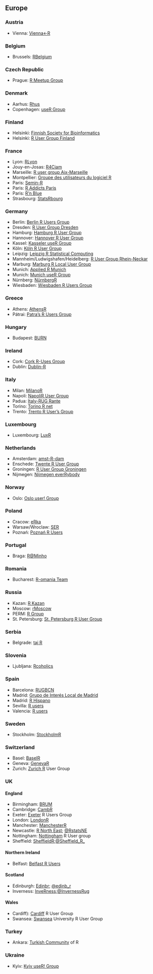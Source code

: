 ## Europe

### Austria

  * Vienna: [Vienna<-R](http://www.meetup.com/ViennaR/)
  
### Belgium

  * Brussels: [RBelgium](http://www.meetup.com/RBelgium/)

### Czech Republic 

  * Prague: [R Meetup Group](http://www.meetup.com/Prague-R-Meetup-Group/Prague)

### Denmark

  * Aarhus: [Rhus](http://www.meetup.com/Rhus-useR-group)
  * Copenhagen: [useR Group](http://www.meetup.com/CopenhagenR-useR-Group/CopenhagenR)
  
### Finland

  * Helsinki: [Finnish Society for Bioinformatics](http://www.bioinf.fi/)
  * Helsinki: [R User Group Finland](http://www.meetup.com/R-User-Group-Finland/)

### France 
  *  Lyon: [RLyon](http://www.meetup.com/R-Lyon/)
  *  Jouy-en-Josas: [R4Ciam](http://ciam.inra.fr/r4ciam/)
  *  Marseille: [R user group Aix-Marseille](http://www.meetup.com/R-user-group-Aix-Marseille/)
  *  Montpellier: [Groupe des utilisateurs du logiciel R](http://forums.cirad.fr/logiciel-R/index.php)
  *  Paris: [Semin-R](http://www.mnhn.fr/semin-r/)
  *  Paris: [R Addicts Paris](http://www.meetup.com/rparis/events/124508332/)
  *  Paris: [R'n Blue](http://www.meetup.com/Rn-Blue/)
  *  Strasbourg: [StatsRbourg](http://www.meetup.com/StatsRbourg/)
  
### Germany 

  *  Berlin: [Berlin R Users Group](http://www.meetup.com/Berlin-R-Users-Group/ )
  *  Dresden: [R User Group Dresden](http://rusersdresden.wordpress.com/)
  *  Hamburg: [Hamburg R User Group](http://www.meetup.com/Hamburg-R-User-Group/)
  *  Hannover: [Hannover R User Group](https://www.meetup.com/de-DE/Hannover-R-User-Group/) 
  *  Kassel: [Kasseler useR Group](http://www.meetup.com/Kassel-useR-Group/)
  *  Köln: [Köln R User Group](http://www.meetup.com/KoelnRUG/)
  *  Leipzig: [Leipzig R Statistical Computing](http://www.meetup.com/Leipzig-R-statistical-computing/)
  *  Mannheim/Ludwigshafen/Heidelberg: [R User Group Rhein-Neckar](http://www.meetup.com/R-User-Group-Rhein-Neckar)
  *  Marburg: [Marburg R Local User Group](http://www.r-marburg.de/)
  *  Munich: [Applied R Munich](http://www.meetup.com/Applied-R-Munich)
  *  Munich: [Munich useR Group](http://www.meetup.com/munich-useR-group/)
  *  Nürnberg: [NürnbergR](https://www.xing.com/net/ruser-nuernberg/)
  *  Wiesbaden: [Wiesbaden R Users Group](http://www.meetup.com/Wiesbaden-R-Users-Group)
  
### Greece

  * Athens: [AthensR](http://www.meetup.com/AthensR/)
  * Pátrai: [Patra's R Users Group](http://www.meetup.com/Patras-R-Users-Group)

### Hungary

  * Budapest: [BURN](http://www.meetup.com/Budapest-Users-of-R-Network)

### Ireland

  * Cork: [Cork R-Uses Group](http://www.meetup.com/Cork-Ireland-R-Users-Group/)
  * Dublin: [Dublin-R](http://www.meetup.com/DublinR/)

### Italy

  * Milan: [MilanoR](http://www.milanor.net/)
  * Napoli: [NapoliR User Group](http://www.meetup.com/Napoli-R-User-Group/)
  * Padua: [Italy-RUG Rante](http://groups.google.com/group/rante)
  * Torino: [Torino R net](http://torinor.net/)
  * Trento: [Trento R User's Group](http://www.meetup.com/Trento-R-Users-Group/)

### Luxembourg

  * Luxembourg: [LuxR](http://www.meetup.com/LuxRgroup/)

### Netherlands

  * Amsterdam: [amst-R-dam](http://www.meetup.com/amst-R-dam/)
  * Enschede: [Twente R User Group](http://twenterug.wordpress.com/)
  * Groningen: [R User Group Groningen](http://richelbilderbeek.nl/RuserGroupGroningen.htm)
  * Nijmegen: [Nijmegen everRybody](http://www.meetup.com/Nijmegen-eveRybody/)

### Norway

  * Oslo: [Oslo user! Group](http://www.meetup.com/Oslo-useR-Group/)

### Poland

  * Cracow: [eRka](http://www.meetup.com/Spotkania-Entuzjastow-R-Cracow-R-Users-Group-Meetup/events/214840612/)
  * Warsaw/Wroclaw: [SER](http://smarterpoland.pl/SER/)
  * Poznań: [Poznań R Users](http://thinking-in-r.blogspot.com/search/label/PAZUR)

### Portugal

  * Braga: [R@Minho](http://www.meetup.com/R-Minho/)

### Romania

  * Bucharest: [R-omania Team](http://www.r-project.ro/our_team.html)

### Russia

  * Kazan: [R Kazan](http://www.meetup.com/R-Kazan/)
  * Moscow: [rMoscow](http://www.meetup.com/rMoscow/)
  * PERM: [R Group](http://r-group.mifit.ru/?lang=enPeRm)
  * St. Petersburg: [St. Petersburg R User Group](http://www.meetup.com/St-Petersburg-R-User-Group/)

### Serbia

  * Belgrade: [taj R](http://savtajr.blogspot.com/Sav)

### Slovenia

  * Ljubljana: [Rcoholics](http://groups.google.com/group/rkoholikiAnonymous)

### Spain

  * Barcelona: [RUGBCN](http://rugbcn.wordpress.com/)
  * Madrid: [Grupo de Interés Local de Madrid](http://madrid.r-es.org/)
  * Madrid: [R Hispano](http://r-es.org/)
  * Sevilla: [R users](https://sevillarusers.wordpress.com/)
  * Valencia: [R users](https://valenciarusers.wordpress.com/)


### Sweden
  * Stockholm: [StockholmR](http://www.meetup.com/StockholmR/)

### Switzerland
  * Basel: [BaselR](http://www.baselr.org/)
  * Geneva: [GenevaR](http://www.geneva-r.org/)
  * Zurich: [Zurich R](http://www.meetup.com/Zurich-R-User-Group/) User Group

### UK

#### England {-}

  * Birmingham: [BRUM](http://www.meetup.com/BirminghamR/)
  * Cambridge: [CambR](http://www.cambr.org.uk/)
  * Exeter: [Exeter](http://www.meetup.com/Exeter-R-Users-Group-Exeter-Devon-England/) R Users Group
  * London: [LondonR](http://www.meetup.com/LondonR/)
  * Manchester: [ManchesterR](http://www.rmanchester.org/)
  * Newcastle: [R North East](http://www.meetup.com/R-North-East/); [\@RstatsNE](https://twitter.com/RstatsNE)
  * Nottingham: [Nottingham](http://www.meetup.com/NottinghamR-Nottingham-R-Users-Group/) R User group
  * Sheffield: [SheffieldR](http://www.meetup.com/SheffieldR-Sheffield-R-Users-Group/);[\@Sheffield_R_](https://twitter.com/Sheffield_R_)

#### Northern Ireland {-}

  * Belfast: [Belfast R Users](http://brusers.tumblr.com/)

#### Scotland {-}

  * Edinburgh: [Edinbr](http://edinbr.org); [\@edinb_r](https://twitter.com/edinb_r)
  * Inverness: [InveRness](https://www.facebook.com/InveRness-R-User-Group-195100587522377/);[\@InvernessRug](https://twitter.com/InvernessRug)

#### Wales {-}

  * Cardiff): [Cardiff](http://www.meetup.com/Cardiff-R-User-Group/) R User Group
  * Swansea: [Swansea](https://sites.google.com/site/swanseauniversityrusergroup/home) University R User Group
  
  
### Turkey
  * Ankara: [Turkish Community](http://www.meetup.com/Turkish-Community-of-R/) of R

### Ukraine
  * Kyiv: [Kyiv useR! Group](http://www.meetup.com/Kyiv-useR-Group/)
